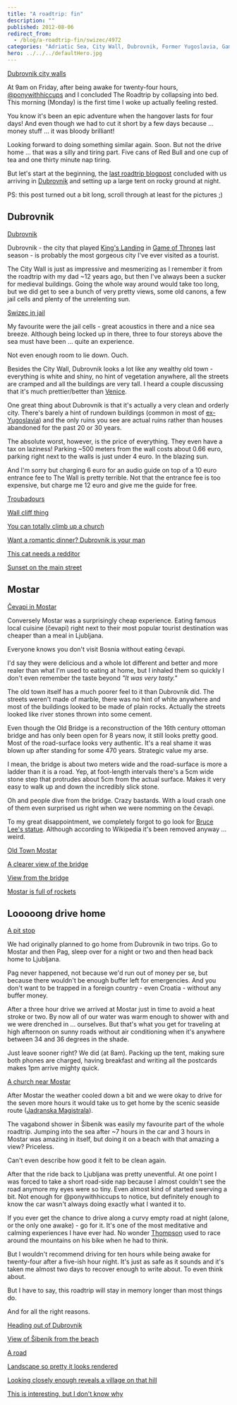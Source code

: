 ```yaml
---
title: "A roadtrip: fin"
description: ""
published: 2012-08-06
redirect_from:
  - /blog/a-roadtrip-fin/swizec/4972
categories: "Adriatic Sea, City Wall, Dubrovnik, Former Yugoslavia, Game of Thrones, Mostar, Red Bull, Roadtrip, Travel + Events"
hero: ../../../defaultHero.jpg
---
```


[Dubrovnik city walls](https://swizec.com/wp-content/uploads/2012/08/dubrovnik-panorama2mini.jpg)

At 9am on Friday, after being awake for twenty-four hours, [@ponywithhiccups](http://twitter.com/ponywithhiccups) and I concluded The Roadtrip by collapsing into bed. This morning (Monday) is the first time I woke up actually feeling rested.

You know it's been an epic adventure when the hangover lasts for four days! And even though we had to cut it short by a few days because ... money stuff ... it was bloody brilliant!

Looking forward to doing something similar again. Soon. But not the drive home ... that was a silly and tiring part. Five cans of Red Bull and one cup of tea and one thirty minute nap tiring.

But let's start at the beginning, the [last roadtrip blogpost](https://swizec.com/blog/a-roadtrip-second-leg/) concluded with us arriving in [Dubrovnik](http://whc.unesco.org/en/list/95) and setting up a large tent on rocky ground at night.

PS: this post turned out a bit long, scroll through at least for the pictures ;)

## Dubrovnik

[Dubrovnik](https://swizec.com/wp-content/uploads/2012/08/IMG_1932.jpg)

Dubrovnik - the city that played [King's Landing](http://en.wikipedia.org/wiki/World_of_A_Song_of_Ice_and_Fire) in [Game of Thrones](http://www.hbo.com/game-of-thrones) last season - is probably the most gorgeous city I've ever visited as a tourist.

The City Wall is just as impressive and mesmerizing as I remember it from the roadtrip with my dad ~12 years ago, but then I've always been a sucker for medieval buildings. Going the whole way around would take too long, but we did get to see a bunch of very pretty views, some old canons, a few jail cells and plenty of the unrelenting sun.

[Swizec in jail](https://swizec.com/wp-content/uploads/2012/08/IMG_1947-768x1024.jpg)

My favourite were the jail cells - great acoustics in there and a nice sea breeze. Although being locked up in there, three to four storeys above the sea must have been ... quite an experience.

Not even enough room to lie down. Ouch.

Besides the City Wall, Dubrovnik looks a lot like any wealthy old town - everything is white and shiny, no hint of vegetation anywhere, all the streets are cramped and all the buildings are very tall. I heard a couple discussing that it's much prettier/better than [Venice](http://whc.unesco.org/en/list/394).

One great thing about Dubrovnik is that it's actually a very clean and orderly city. There's barely a hint of rundown buildings (common in most of [ex-Yugoslavia](http://en.wikipedia.org/wiki/Former_Yugoslavia)) and the only ruins you see are actual ruins rather than houses abandoned for the past 20 or 30 years.

The absolute worst, however, is the price of everything. They even have a tax on laziness! Parking ~500 meters from the wall costs about 0.66 euro, parking right next to the walls is just under 4 euro. In the blazing sun.

And I'm sorry but charging 6 euro for an audio guide on top of a 10 euro entrance fee to The Wall is pretty terrible. Not that the entrance fee is too expensive, but charge me 12 euro and give me the guide for free.

[Troubadours](https://swizec.com/wp-content/uploads/2012/08/photo-11-e1344249171498-1024x764.jpg)

[Wall cliff thing](https://swizec.com/wp-content/uploads/2012/08/photo-21-e1344249234790-764x1024.jpg)

[You can totally climb up a church](https://swizec.com/wp-content/uploads/2012/08/IMG_1954-768x1024.jpg)

[Want a romantic dinner? Dubrovnik is your man](https://swizec.com/wp-content/uploads/2012/08/IMG_1978-1024x768.jpg)

[This cat needs a redditor](https://swizec.com/wp-content/uploads/2012/08/IMG_2003-1024x768.jpg)

[Sunset on the main street](https://swizec.com/wp-content/uploads/2012/08/photo2-e1344249415170-764x1024.jpg)

##

## Mostar

[Čevapi in Mostar](https://distilleryimage8.instagram.com/1ecf8b18dd2111e19d0322000a1d02f2_7.jpg)

Conversely Mostar was a surprisingly cheap experience. Eating famous local cuisine (čevapi) right next to their most popular tourist destination was cheaper than a meal in Ljubljana.

Everyone knows you don't visit Bosnia without eating čevapi.

I'd say they were delicious and a whole lot different and better and more realer than what I'm used to eating at home, but I inhaled them so quickly I don't even remember the taste beyond _"It was very tasty."_

The old town itself has a much poorer feel to it than Dubrovnik did. The streets weren't made of marble, there was no hint of white anywhere and most of the buildings looked to be made of plain rocks. Actually the streets looked like river stones thrown into some cement.

Even though the Old Bridge is a reconstruction of the 16th century ottoman bridge and has only been open for 8 years now, it still looks pretty good. Most of the road-surface looks very authentic. It's a real shame it was blown up after standing for some 470 years. Strategic value my arse.

I mean, the bridge is about two meters wide and the road-surface is more a ladder than it is a road. Yep, at foot-length intervals there's a 5cm wide stone step that protrudes about 5cm from the actual surface. Makes it very easy to walk up and down the incredibly slick stone.

Oh and people dive from the bridge. Crazy bastards. With a loud crash one of them even surprised us right when we were nomming on the čevapi.

To my great disappointment, we completely forgot to go look for [Bruce Lee's statue](http://en.wikipedia.org/wiki/Mostar_Bruce_Lee_statue). Although according to Wikipedia it's been removed anyway ... weird.

[Old Town Mostar](https://swizec.com/wp-content/uploads/2012/08/photo1-1024x764.jpg)

[A clearer view of the bridge](https://swizec.com/wp-content/uploads/2012/08/photo-1-1024x764.jpg)

[View from the bridge](https://swizec.com/wp-content/uploads/2012/08/photo-2-1024x764.jpg)

[Mostar is full of rockets](https://swizec.com/wp-content/uploads/2012/08/IMG_2050-1024x768.jpg)

##

## Looooong drive home

[A pit stop](https://swizec.com/wp-content/uploads/2012/08/202505_10150999892841267_1541795793_o.jpeg)

We had originally planned to go home from Dubrovnik in two trips. Go to Mostar and then Pag, sleep over for a night or two and then head back home to Ljubljana.

Pag never happened, not because we'd run out of money per se, but because there wouldn't be enough buffer left for emergencies. And you don't want to be trapped in a foreign country - even Croatia - without any buffer money.

After a three hour drive we arrived at Mostar just in time to avoid a heat stroke or two. By now all of our water was warm enough to shower with and we were drenched in ... ourselves. But that's what you get for traveling at high afternoon on sunny roads without air conditioning when it's anywhere between 34 and 36 degrees in the shade.

Just leave sooner right? We did (at 8am). Packing up the tent, making sure both phones are charged, having breakfast and writing all the postcards makes 1pm arrive mighty quick.

[A church near Mostar](https://swizec.com/wp-content/uploads/2012/08/IMG_1650-1024x768.jpg)

After Mostar the weather cooled down a bit and we were okay to drive for the seven more hours it would take us to get home by the scenic seaside route ([Jadranska Magistrala](http://en.wikipedia.org/wiki/Adriatic_Highway)).

The vagabond shower in Šibenik was easily my favourite part of the whole roadtrip. Jumping into the sea after ~7 hours in the car and 3 hours in Mostar was amazing in itself, but doing it on a beach with that amazing a view? Priceless.

Can't even describe how good it felt to be clean again.

After that the ride back to Ljubljana was pretty uneventful. At one point I was forced to take a short road-side nap because I almost couldn't see the road anymore my eyes were so tiny. Even almost kind of started swerving a bit. Not enough for @ponywithhiccups to notice, but definitely enough to know the car wasn't always doing exactly what I wanted it to.

If you ever get the chance to drive along a curvy empty road at night (alone, or the only one awake) - go for it. It's one of the most meditative and calming experiences I have ever had. No wonder [Thompson](http://en.wikipedia.org/wiki/Hunter_Thompson) used to race around the mountains on his bike when he had to think.

But I wouldn't recommend driving for ten hours while being awake for twenty-four after a five-ish hour night. It's just as safe as it sounds and it's taken me almost two days to recover enough to write about. To even think about.

But I have to say, this roadtrip will stay in memory longer than most things do.

And for all the right reasons.

[Heading out of Dubrovnik](https://swizec.com/wp-content/uploads/2012/08/IMG_2028-1024x768.jpg)

[View of Šibenik from the beach](https://swizec.com/wp-content/uploads/2012/08/photo-e1344104367841-1024x764.jpg)

[A road](https://swizec.com/wp-content/uploads/2012/08/IMG_1652-1024x768.jpg)

[Landscape so pretty it looks rendered](https://swizec.com/wp-content/uploads/2012/08/IMG_1813-1024x768.jpg)

[Looking closely enough reveals a village on that hill](https://swizec.com/wp-content/uploads/2012/08/IMG_1821-1024x768.jpg)

[This is interesting, but I don't know why](https://swizec.com/wp-content/uploads/2012/08/IMG_1854-1024x768.jpg)